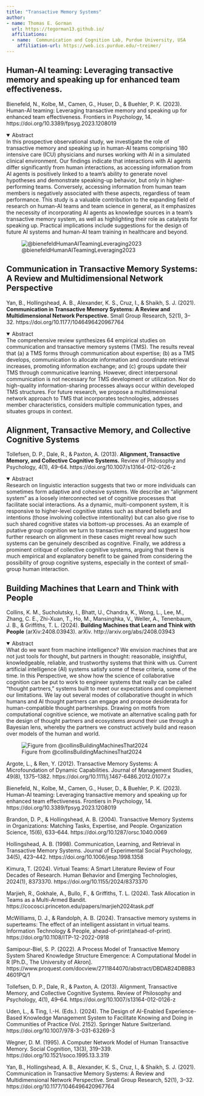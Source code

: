 ```yaml
---
title: "Transactive Memory Systems"
author:
- name: Thomas E. Gorman
  url: https://tegorman13.github.io/
  affiliations: 
  - name:  Communication and Cognition Lab, Purdue University, USA
    affiliation-url: https://web.ics.purdue.edu/~treimer/
---
```





## Human-AI teaming: Leveraging transactive memory and speaking up for enhanced team effectiveness.

Bienefeld, N., Kolbe, M., Camen, G., Huser, D., & Buehler, P. K. (2023). Human-AI teaming: Leveraging transactive memory and speaking up for enhanced team effectiveness. Frontiers in Psychology, 14. https://doi.org/10.3389/fpsyg.2023.1208019

<details open class="relevant-callout">
<summary>Abstract</summary>
<div>
In this prospective observational study, we investigate the role of transactive memory and speaking up in human-AI teams comprising 180 intensive care (ICU) physicians and nurses working with AI in a simulated clinical environment. Our findings indicate that interactions with AI agents differ significantly from human interactions, as accessing information from AI agents is positively linked to a team’s ability to generate novel hypotheses and demonstrate speaking-up behavior, but only in higher-performing teams. Conversely, accessing information from human team members is negatively associated with these aspects, regardless of team performance. This study is a valuable contribution to the expanding field of research on human-AI teams and team science in general, as it emphasizes the necessity of incorporating AI agents as knowledge sources in a team’s transactive memory system, as well as highlighting their role as catalysts for speaking up. Practical implications include suggestions for the design of future AI systems and human-AI team training in healthcare and beyond.</p>
</div>
</details>


![@bienefeldHumanAITeamingLeveraging2023](images/Bienefeld_23_img.png)



## Communication in Transactive Memory Systems: A Review and Multidimensional Network Perspective

Yan, B., Hollingshead, A. B., Alexander, K. S., Cruz, I., & Shaikh, S. J. (2021). **Communication in Transactive Memory Systems: A Review and Multidimensional Network Perspective.** Small Group Research, 52(1), 3–32. https://doi.org/10.1177/1046496420967764


<details open class="relevant-callout">
<summary>Abstract</summary>
<div>
The comprehensive review synthesizes 64 empirical studies on communication and transactive memory systems (TMS). The results reveal that (a) a TMS forms through communication about expertise; (b) as a TMS develops, communication to allocate information and coordinate retrieval increases, promoting information exchange; and (c) groups update their TMS through communicative learning. However, direct interpersonal communication is not necessary for TMS development or utilization. Nor do high-quality information-sharing processes always occur within developed TMS structures. For future research, we propose a multidimensional network approach to TMS that incorporates technologies, addresses member characteristics, considers multiple communication types, and situates groups in context.</p>
</div>
</details>




## Alignment, Transactive Memory, and Collective Cognitive Systems

Tollefsen, D. P., Dale, R., & Paxton, A. (2013). **Alignment, Transactive Memory, and Collective Cognitive Systems.** Review of Philosophy and Psychology, 4(1), 49–64. https://doi.org/10.1007/s13164-012-0126-z


<details open class="relevant-callout">
<summary>Abstract</summary>
<div>
Research on linguistic interaction suggests that two or more individuals can sometimes form adaptive and cohesive systems. We describe an “alignment system” as a loosely interconnected set of cognitive processes that facilitate social interactions. As a dynamic, multi-component system, it is responsive to higher-level cognitive states such as shared beliefs and intentions (those involving collective intentionality) but can also give rise to such shared cognitive states via bottom-up processes. As an example of putative group cognition we turn to transactive memory and suggest how further research on alignment in these cases might reveal how such systems can be genuinely described as cognitive. Finally, we address a prominent critique of collective cognitive systems, arguing that there is much empirical and explanatory benefit to be gained from considering the possibility of group cognitive systems, especially in the context of small-group human interaction.</p>
</div>
</details>


## Building Machines that Learn and Think with People

Collins, K. M., Sucholutsky, I., Bhatt, U., Chandra, K., Wong, L., Lee, M., Zhang, C. E., Zhi-Xuan, T., Ho, M., Mansinghka, V., Weller, A., Tenenbaum, J. B., & Griffiths, T. L. (2024). **Building Machines that Learn and Think with People** (arXiv:2408.03943). arXiv. http://arxiv.org/abs/2408.03943

<details open class="relevant-callout">
<summary>Abstract</summary>
<div>
What do we want from machine intelligence? We envision machines that are not just tools for thought, but partners in thought: reasonable, insightful, knowledgeable, reliable, and trustworthy systems that think with us. Current artificial intelligence (AI) systems satisfy some of these criteria, some of the time. In this Perspective, we show how the science of collaborative cognition can be put to work to engineer systems that really can be called “thought partners,” systems built to meet our expectations and complement our limitations. We lay out several modes of collaborative thought in which humans and AI thought partners can engage and propose desiderata for human-compatible thought partnerships. Drawing on motifs from computational cognitive science, we motivate an alternative scaling path for the design of thought partners and ecosystems around their use through a Bayesian lens, whereby the partners we construct actively build and reason over models of the human and world.</p>
</div>
</details>

![Figure from @collinsBuildingMachinesThat2024](images/Collins_24_img.png)



Argote, L., & Ren, Y. (2012). Transactive Memory Systems: A Microfoundation of Dynamic Capabilities. Journal of Management Studies, 49(8), 1375–1382. https://doi.org/10.1111/j.1467-6486.2012.01077.x
 
Bienefeld, N., Kolbe, M., Camen, G., Huser, D., & Buehler, P. K. (2023). Human-AI teaming: Leveraging transactive memory and speaking up for enhanced team effectiveness. Frontiers in Psychology, 14. https://doi.org/10.3389/fpsyg.2023.1208019
 
Brandon, D. P., & Hollingshead, A. B. (2004). Transactive Memory Systems in Organizations: Matching Tasks, Expertise, and People. Organization Science, 15(6), 633–644. https://doi.org/10.1287/orsc.1040.0069
 
Hollingshead, A. B. (1998). Communication, Learning, and Retrieval in Transactive Memory Systems. Journal of Experimental Social Psychology, 34(5), 423–442. https://doi.org/10.1006/jesp.1998.1358
 
Kimura, T. (2024). Virtual Teams: A Smart Literature Review of Four Decades of Research. Human Behavior and Emerging Technologies, 2024(1), 8373370. https://doi.org/10.1155/2024/8373370
 
Marjieh, R., Gokhale, A., Bullo, F., & Griffiths, T. L. (2024). Task Allocation in Teams as a Multi-Armed Bandit. https://cocosci.princeton.edu/papers/marjieh2024task.pdf
 
McWilliams, D. J., & Randolph, A. B. (2024). Transactive memory systems in superteams: The effect of an intelligent assistant in virtual teams. Information Technology & People, ahead-of-print(ahead-of-print). https://doi.org/10.1108/ITP-12-2022-0918
 
Samipour-Biel, S. P. (2022). A Process Model of Transactive Memory System Shared Knowledge Structure Emergence: A Computational Model in R [Ph.D., The University of Akron]. https://www.proquest.com/docview/2711844070/abstract/DBDAB24DBBB34601PQ/1
 
Tollefsen, D. P., Dale, R., & Paxton, A. (2013). Alignment, Transactive Memory, and Collective Cognitive Systems. Review of Philosophy and Psychology, 4(1), 49–64. https://doi.org/10.1007/s13164-012-0126-z
 
Uden, L., & Ting, I.-H. (Eds.). (2024). The Design of AI-Enabled Experience-Based Knowledge Management System to Facilitate Knowing and Doing in Communities of Practice (Vol. 2152). Springer Nature Switzerland. https://doi.org/10.1007/978-3-031-63269-3
 
Wegner, D. M. (1995). A Computer Network Model of Human Transactive Memory. Social Cognition, 13(3), 319–339. https://doi.org/10.1521/soco.1995.13.3.319
 
Yan, B., Hollingshead, A. B., Alexander, K. S., Cruz, I., & Shaikh, S. J. (2021). Communication in Transactive Memory Systems: A Review and Multidimensional Network Perspective. Small Group Research, 52(1), 3–32. https://doi.org/10.1177/1046496420967764